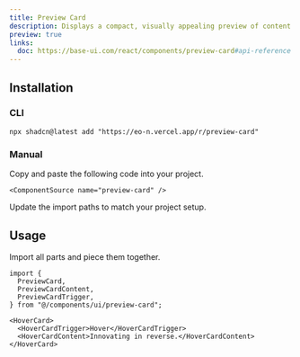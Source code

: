 ```yaml
---
title: Preview Card
description: Displays a compact, visually appealing preview of content.
preview: true
links:
  doc: https://base-ui.com/react/components/preview-card#api-reference
---
```


<ComponentTabs name="preview-card-demo" />

## Installation

### CLI

```package-install
npx shadcn@latest add "https://eo-n.vercel.app/r/preview-card"
```

### Manual

<Steps>

  <Step>
    Copy and paste the following code into your project.

    <ComponentSource name="preview-card" />

  </Step>
  
  <Step>Update the import paths to match your project setup.</Step>

</Steps>

## Usage

Import all parts and piece them together.

```tsx
import {
  PreviewCard,
  PreviewCardContent,
  PreviewCardTrigger,
} from "@/components/ui/preview-card";
```

```tsx
<HoverCard>
  <HoverCardTrigger>Hover</HoverCardTrigger>
  <HoverCardContent>Innovating in reverse.</HoverCardContent>
</HoverCard>
```
